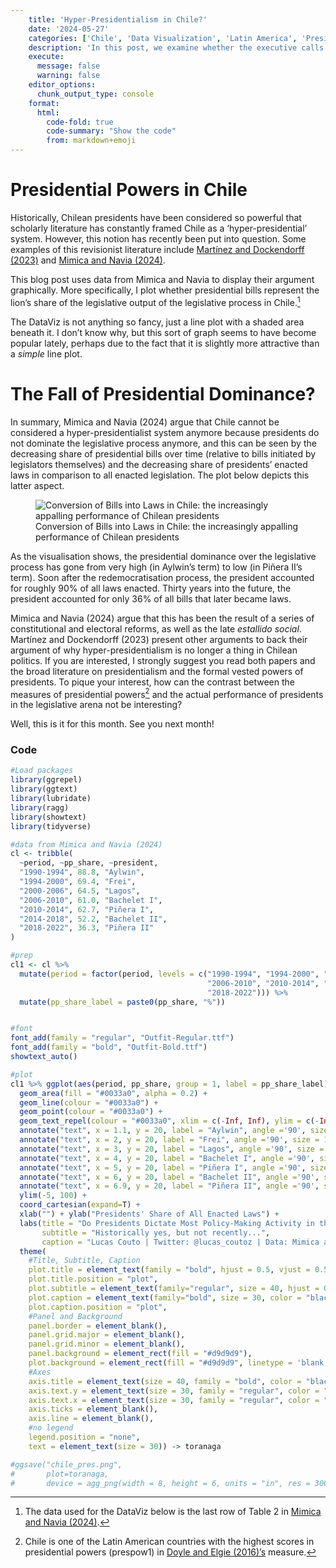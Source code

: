 ```yaml
---
    title: 'Hyper-Presidentialism in Chile?'
    date: '2024-05-27'
    categories: ['Chile', 'Data Visualization', 'Latin America', 'Presidentalism']
    description: 'In this post, we examine whether the executive calls the shots in the legislative process in Chile'
    execute: 
      message: false
      warning: false
    editor_options: 
      chunk_output_type: console
    format:
      html:
        code-fold: true
        code-summary: "Show the code"
        from: markdown+emoji
---
```


# Presidential Powers in Chile

Historically, Chilean presidents have been considered so powerful that scholarly literature has constantly framed Chile as a 'hyper-presidential' system. However, this notion has recently been put into question. Some examples of this revisionist literature include [Martínez and Dockendorff (2023)](https://www.taylorfrancis.com/chapters/oa-edit/10.4324/9781003324249-4/hyper-presidentialism-question-christopher-mart%C3%ADnez-andr%C3%A9s-dockendorff?context=ubx&refId=11aab70f-9fd4-4faf-8813-98b1006afd1b) and [Mimica and Navia (2024)](https://journals.sagepub.com/doi/10.1177/1866802X241245727).

This blog post uses data from Mimica and Navia to display their argument graphically. More specifically, I plot whether presidential bills represent the lion's share of the legislative output of the legislative process in Chile.[^1]

[^1]: The data used for the DataViz below is the last row of Table 2 in [Mimica and Navia (2024)](https://journals.sagepub.com/doi/10.1177/1866802X241245727).

The DataViz is not anything so fancy, just a line plot with a shaded area beneath it. I don't know why, but this sort of graph seems to have become popular lately, perhaps due to the fact that it is slightly more attractive than a *simple* line plot.

# The Fall of Presidential Dominance?

In summary, Mimica and Navia (2024) argue that Chile cannot be considered a hyper-presidentialist system anymore because presidents do not dominate the legislative process anymore, and this can be seen by the decreasing share of presidential bills over time (relative to bills initiated by legislators themselves) and the decreasing share of presidents' enacted laws in comparison to all enacted legislation. The plot below depicts this latter aspect.

![Conversion of Bills into Laws in Chile: the increasingly appalling performance of Chilean presidents](chile_pres.png)

As the visualisation shows, the presidential dominance over the legislative process has gone from very high (in Aylwin's term) to low (in Piñera II's term). Soon after the redemocratisation process, the president accounted for roughly 90% of all laws enacted. Thirty years into the future, the president accounted for only 36% of all bills that later became laws.

Mimica and Navia (2024) argue that this has been the result of a series of constitutional and electoral reforms, as well as the late *estallido social*. Martínez and Dockendorff (2023) present other arguments to back their argument of why hyper-presidentialism is no longer a thing in Chilean politics. If you are interested, I strongly suggest you read both papers and the broad literature on presidentialism and the formal vested powers of presidents. To pique your interest, how can the contrast between the measures of presidential powers[^2] and the actual performance of presidents in the legislative arena not be interesting?

[^2]: Chile is one of the Latin American countries with the highest scores in presidential powers (prespow1) in [Doyle and Elgie (2016)'s](https://www.cambridge.org/core/journals/british-journal-of-political-science/article/maximizing-the-reliability-of-crossnational-measures-of-presidential-power/42AC1EC79AB90EFB7BC7355D6B7ECDD4) measure.

Well, this is it for this month. See you next month!

### Code

```r
#Load packages
library(ggrepel)
library(ggtext)
library(lubridate)
library(ragg)
library(showtext)
library(tidyverse)

#data from Mimica and Navia (2024)
cl <- tribble(
  ~period, ~pp_share, ~president,
  "1990-1994", 88.8, "Aylwin", 
  "1994-2000", 69.4, "Frei",
  "2000-2006", 64.5, "Lagos",
  "2006-2010", 61.0, "Bachelet I", 
  "2010-2014", 62.7, "Piñera I",
  "2014-2018", 52.2, "Bachelet II",
  "2018-2022", 36.3, "Piñera II"
)

#prep
cl1 <- cl %>%
  mutate(period = factor(period, levels = c("1990-1994", "1994-2000", "2000-2006",
                                            "2006-2010", "2010-2014", "2014-2018",  
                                            "2018-2022"))) %>%
  mutate(pp_share_label = paste0(pp_share, "%"))


#font
font_add(family = "regular", "Outfit-Regular.ttf")
font_add(family = "bold", "Outfit-Bold.ttf")
showtext_auto() 

#plot
cl1 %>% ggplot(aes(period, pp_share, group = 1, label = pp_share_label)) +
  geom_area(fill = "#0033a0", alpha = 0.2) +
  geom_line(colour = "#0033a0") +
  geom_point(colour = "#0033a0") +
  geom_text_repel(colour = "#0033a0", xlim = c(-Inf, Inf), ylim = c(-Inf, Inf), nudge_y = 5, min.segment.length = Inf, family = "regular", size = 12) +
  annotate("text", x = 1.1, y = 20, label = "Aylwin", angle ='90', size = 16, alpha = 0.40, color = "#0033a0", family = "bold") +
  annotate("text", x = 2, y = 20, label = "Frei", angle ='90', size = 16, alpha = 0.40, color = "#0033a0", family = "bold") +
  annotate("text", x = 3, y = 20, label = "Lagos", angle ='90', size = 16, alpha = 0.40, color = "#0033a0", family = "bold") +
  annotate("text", x = 4, y = 20, label = "Bachelet I", angle ='90', size = 16, alpha = 0.40, color = "#0033a0", family = "bold") +
  annotate("text", x = 5, y = 20, label = "Piñera I", angle ='90', size = 16, alpha = 0.40, color = "#0033a0", family = "bold") +
  annotate("text", x = 6, y = 20, label = "Bachelet II", angle ='90', size = 16, alpha = 0.40, color = "#0033a0", family = "bold") +
  annotate("text", x = 6.9, y = 20, label = "Piñera II", angle ='90', size = 16, alpha = 0.40, color = "#0033a0", family = "bold") +
  ylim(-5, 100) +
  coord_cartesian(expand=T) +
  xlab("") + ylab("Presidents' Share of All Enacted Laws") + 
  labs(title = "Do Presidents Dictate Most Policy-Making Activity in the Chilean Assembly?",
       subtitle = "Historically yes, but not recently...",
       caption = "Lucas Couto | Twitter: @lucas_coutoz | Data: Mimica and Navia (2024)") +
  theme(
    #Title, Subtitle, Caption
    plot.title = element_text(family = "bold", hjust = 0.5, vjust = 0.5, size = 45, color = "black"),
    plot.title.position = "plot",
    plot.subtitle = element_text(family="regular", size = 40, hjust = 0.5, color = "black"),
    plot.caption = element_text(family="bold", size = 30, color = "black", hjust = 1),
    plot.caption.position = "plot",
    #Panel and Background
    panel.border = element_blank(),
    panel.grid.major = element_blank(),
    panel.grid.minor = element_blank(),
    panel.background = element_rect(fill = "#d9d9d9"),
    plot.background = element_rect(fill = "#d9d9d9", linetype = 'blank'),
    #Axes
    axis.title = element_text(size = 40, family = "bold", color = "black"),
    axis.text.y = element_text(size = 30, family = "regular", color = "black"),
    axis.text.x = element_text(size = 30, family = "regular", color = "black"),
    axis.ticks = element_blank(),
    axis.line = element_blank(),
    #no legend
    legend.position = "none",
    text = element_text(size = 30)) -> toranaga

#ggsave("chile_pres.png",
#       plot=toranaga,
#       device = agg_png(width = 8, height = 6, units = "in", res = 300))  
```
